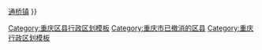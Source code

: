{{Navbox Chinese County
|模板  = 重庆市双桥区行政区划
|直辖市=重庆市
|state = {{{state<includeonly>|collapsed</includeonly>}}}
|市辖区=双桥区
|政府驻地=[[双路镇]]
|街道=[[龙滩子街道]]
|镇=[[双路镇]] {{!}} [[通桥镇]] 
}}
<noinclude>[[Category:重庆区县行政区划模板]][[Category:重庆市已撤消的区县]][[Category:重庆行政区划模板]]</noinclude>